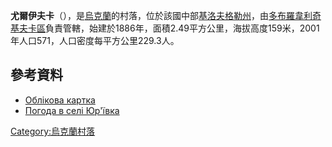 {{coord|48|24|22|N|31|15|32|E|scale:100000_region:UA|display=title}}

'''尤爾伊夫卡'''（{{lang-uk|Юр'ївка}}），是[[烏克蘭|烏克蘭]]的村落，位於該國中部[[基洛夫格勒州|基洛夫格勒州]]，由[[多布羅韋利奇基夫卡區|多布羅韋利奇基夫卡區]]負責管轄，始建於1886年，面積2.49平方公里，海拔高度159米，2001年人口571，人口密度每平方公里229.3人。

==參考資料==
* [http://gska2.rada.gov.ua/pls/z7502/A005?rdat1=11.11.2008&rf7571=16689 Облікова картка]{{dead link|date=2017年12月 |bot=InternetArchiveBot |fix-attempted=yes }}
* [http://weather.in.ua/ua/kirovogradskaja/29338 Погода в селі Юр'ївка]

{{Ukraine-geo-stub}}
[[Category:烏克蘭村落|Category:烏克蘭村落]]
